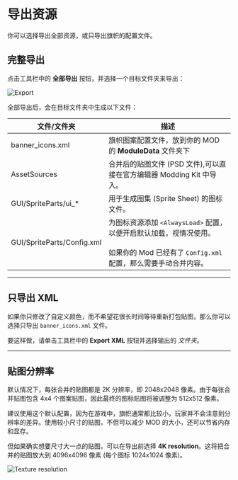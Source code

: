 
# 导出资源

你可以选择导出全部资源，或只导出旗帜的配置文件。

## 完整导出

点击工具栏中的 **全部导出** 按钮，并选择一个目标文件夹来导出：

![Export](./images/banner-7-export-toolbar.png)

全部导出后，会在目标文件夹中生成以下文件：

<FileTree>
  <FileTree.Folder name="目标文件夹" defaultOpen>
    <FileTree.File name="banner_icons.xml" />
    <FileTree.Folder name="AssetSources" defaultOpen>
      <FileTree.Folder name="BanneerIcons" />
    </FileTree.Folder>
    <FileTree.Folder name="GUI" defaultOpen>
      <FileTree.Folder name="SpriteParts" defaultOpen>
        <FileTree.File name="Config.xml" />
        <FileTree.Folder name="ui_<图组ID>" />
      </FileTree.Folder>
    </FileTree.Folder>
  </FileTree.Folder>
</FileTree>

| 文件/文件夹                | 描述                                                                                                                                                                                                                                        |
| -------------------------- | --------------------------------------------------------------------------------------------------------------------------------------------|
| banner\_icons.xml          | 旗帜图案配置文件，放到你的 MOD 的 **ModuleData** 文件夹下|
| AssetSources               | 合并后的贴图文件 (PSD 文件),可以直接在官方编辑器 Modding Kit 中导入。|
| GUI/SpriteParts/ui\_\*     | 用于生成图集 (Sprite Sheet) 的图标文件。|
| GUI/SpriteParts/Config.xml | 为图标资源添加 `<AlwaysLoad>` 配置，以便开启默认加载，视情况使用。 <br/><br/> 如果你的 Mod 已经有了 `Config.xml` 配置，那么需要手动合并内容。|

***

## 只导出 XML

如果你只修改了自定义颜色，而不希望花很长时间等待重新打包贴图，那么你可以选择只导出 `banner_icons.xml` 文件。

要这样做，请单击工具栏中的 **Export XML** 按钮并选择输出的 *文件夹*。

***

## 贴图分辨率

默认情况下，每张合并的贴图都是 2K 分辨率，即 2048x2048 像素。由于每张合并贴图包含 4x4 个图案贴图，因此最终的图标贴图将被调整为 512x512 像素。

建议使用这个默认配置，因为在游戏中，旗帜通常都比较小，玩家并不会注意到分辨率的差异。使用较小尺寸的贴图，不但可以减少 MOD 的大小，还可以节省内存和显存。

但如果确实想要尺寸大一点的贴图，可以在导出前选择 **4K resolution**。这将把合并的贴图放大到 4096x4096 像素 (每个图标 1024x1024 像素)。

![Texture resolution](./images/banner-8-texture-resolution.png)
